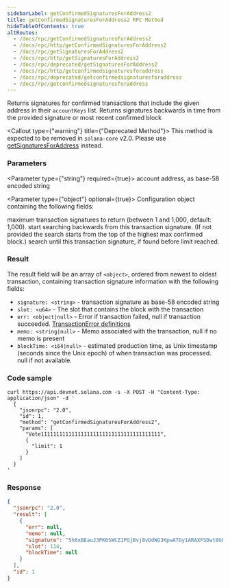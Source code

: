 ```yaml
---
sidebarLabel: getConfirmedSignaturesForAddress2
title: getConfirmedSignaturesForAddress2 RPC Method
hideTableOfContents: true
altRoutes:
  - /docs/rpc/getConfirmedSignaturesForAddress2
  - /docs/rpc/http/getConfirmedSignaturesForAddress2
  - /docs/rpc/getSignaturesForAddress2
  - /docs/rpc/http/getSignaturesForAddress2
  - /docs/rpc/deprecated/getSignaturesForAddress2
  - /docs/rpc/http/getconfirmedsignaturesforaddress
  - /docs/rpc/deprecated/getconfirmedsignaturesforaddress
  - /docs/rpc/getconfirmedsignaturesforaddress
---
```


Returns signatures for confirmed transactions that include the given address in
their `accountKeys` list. Returns signatures backwards in time from the provided
signature or most recent confirmed block

<Callout type={"warning"} title={"Deprecated Method"}>
  This method is expected to be removed in `solana-core` v2.0. Please use
  [getSignaturesForAddress](/docs/rpc/http/getSignaturesForAddress) instead.
</Callout>

<DocSideBySide>

<DocLeftSide>

### Parameters

<Parameter type={"string"} required={true}>
  account address, as base-58 encoded string
</Parameter>

<Parameter type={"object"} optional={true}>
Configuration object containing the following fields:

<Field
  name="commitment"
  type="string"
  defaultValue="finalized"
  optional={true}
  href="/docs/rpc/index.mdx#configuring-state-commitment"
/>

<Field name="limit" type="number" optional={true}>
  maximum transaction signatures to return (between 1 and 1,000, default:
  1,000).
</Field>

<Field name="before" type="string" optional={true}>
  start searching backwards from this transaction signature. (If not provided
  the search starts from the top of the highest max confirmed block.)
</Field>

<Field name="until" type="string" optional={true}>
  search until this transaction signature, if found before limit reached.
</Field>

</Parameter>

### Result

The result field will be an array of `<object>`, ordered from newest to oldest
transaction, containing transaction signature information with the following
fields:

- `signature: <string>` - transaction signature as base-58 encoded string
- `slot: <u64>` - The slot that contains the block with the transaction
- `err: <object|null>` - Error if transaction failed, null if transaction
  succeeded.
  [TransactionError definitions](https://github.com/solana-labs/solana/blob/c0c60386544ec9a9ec7119229f37386d9f070523/sdk/src/transaction/error.rs#L13)
- `memo: <string|null>` - Memo associated with the transaction, null if no memo
  is present
- `blockTime: <i64|null>` - estimated production time, as Unix timestamp
  (seconds since the Unix epoch) of when transaction was processed. null if not
  available.

</DocLeftSide>

<DocRightSide>

### Code sample

```shell
curl https://api.devnet.solana.com -s -X POST -H "Content-Type: application/json" -d '
  {
    "jsonrpc": "2.0",
    "id": 1,
    "method": "getConfirmedSignaturesForAddress2",
    "params": [
      "Vote111111111111111111111111111111111111111",
      {
        "limit": 1
      }
    ]
  }
'
```

### Response

```json
{
  "jsonrpc": "2.0",
  "result": [
    {
      "err": null,
      "memo": null,
      "signature": "5h6xBEauJ3PK6SWCZ1PGjBvj8vDdWG3KpwATGy1ARAXFSDwt8GFXM7W5Ncn16wmqokgpiKRLuS83KUxyZyv2sUYv",
      "slot": 114,
      "blockTime": null
    }
  ],
  "id": 1
}
```

</DocRightSide>
</DocSideBySide>
